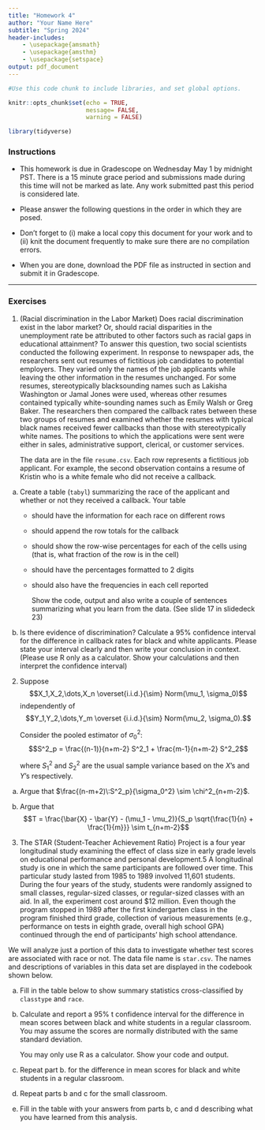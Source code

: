 ```yaml
---
title: "Homework 4"
author: "Your Name Here"
subtitle: "Spring 2024"
header-includes:
    - \usepackage{amsmath}
    - \usepackage{amsthm}
    - \usepackage{setspace} 
output: pdf_document
---
```


\onehalfspacing

```r
#Use this code chunk to include libraries, and set global options.

knitr::opts_chunk$set(echo = TRUE, 
                      message= FALSE, 
                      warning = FALSE)

library(tidyverse)

```

### Instructions

- This homework is due in Gradescope on Wednesday May 1 by midnight PST. There is a 15 minute grace period and submissions made during this time will not be marked as late. Any work submitted past this period is considered late.  

- Please answer the following questions in the order in which they are posed. 

- Don't forget to (i) make a local copy this document for your work and to (ii) knit the document frequently to make sure there are no compilation errors. 

- When you are done, download the PDF file as instructed in section and submit it in Gradescope.  

* * *

### Exercises

1. (Racial discrimination in the Labor Market) Does racial discrimination exist in the labor market? Or, should racial disparities in the
unemployment rate be attributed to other factors such as racial gaps in educational attainment?
To answer this question, two social scientists conducted the following experiment. In response to newspaper ads, the researchers sent out resumes of fictitious job candidates
to potential employers. They varied only the names of the job applicants while leaving
the other information in the resumes unchanged. For some resumes, stereotypically blacksounding
names such as Lakisha Washington or Jamal Jones were used, whereas other
resumes contained typically white-sounding names such as Emily Walsh or Greg Baker.
The researchers then compared the callback rates between these two groups of resumes and
examined whether the resumes with typical black names received fewer callbacks than those
with stereotypically white names. The positions to which the applications were sent were
either in sales, administrative support, clerical, or customer services.

    The data are in the file `resume.csv`. Each row represents a fictitious job applicant. For example, the second observation contains a resume of Kristin who is a white female who did not receive a callback.

a. Create a table (`tabyl`) summarizing the race of the applicant and whether or not they received a callback. Your table 
   
   - should have the information for each race on different rows
   
   - should append  the row totals for the callback  
   
   - should show the row-wise percentages for each of the cells using (that is, what fraction of the row is in the cell)
   
   - should have the percentages formatted to 2 digits 
   
   - should also have the frequencies in each cell reported 
   
     Show the code, output and also write a couple of sentences summarizing what you learn from the data. (See slide 17 in slidedeck 23)
   
b. Is there evidence of discrimination? Calculate a 95% confidence interval for the difference in callback rates for black and white applicants. Please state your interval clearly and then write your conclusion in context. (Please use R only as a calculator. Show your calculations and then interpret the confidence interval)
  
  
  
2. Suppose $$X_1,X_2,\dots,X_n \overset{i.i.d.}{\sim} Norm(\mu_1, \sigma_0)$$ independently of $$Y_1,Y_2,\dots,Y_m \overset {i.i.d.}{\sim} Norm(\mu_2, \sigma_0).$$

    Consider the pooled estimator of $\sigma^2_0$:
    $$S^2_p = \frac{(n-1)}{n+m-2} S^2_1 + \frac{m-1}{n+m-2} S^2_2$$
    
    where $S^2_1$ and $S^2_2$ are the usual sample variance based on the $X$'s and $Y$'s respectively.
    
    
a. Argue that $\frac{(n-m+2)\:S^2_p}{\sigma_0^2} \sim \chi^2_{n+m-2}$.  

    
b. Argue that 
   $$T = \frac{\bar{X} - \bar{Y} - (\mu_1 - \mu_2)}{S_p \sqrt{\frac{1}{n} + \frac{1}{m}}} \sim t_{n+m-2}$$ 

  
  
3. The STAR (Student-Teacher Achievement Ratio) Project is a four year longitudinal study examining the effect of class size in early grade levels on educational performance and
personal development.5 A longitudinal study is one in which the same participants are followed over time. This particular study lasted from 1985 to 1989 involved 11,601 students. During the four years of the study, students were randomly assigned to small classes, regular-sized
classes, or regular-sized classes with an aid. In all, the experiment cost around $12 million. Even though the program stopped in 1989 after the first kindergarten class in the program finished third grade, collection of various measurements (e.g., performance on tests
in eighth grade, overall high school GPA) continued through the end of participants’ high school attendance.

We will analyze just a portion of this data to investigate whether test scores are associated with race or not. The data file name is `star.csv`. The names and descriptions of variables in this data set are displayed in the codebook shown below. 

\begin{table}[h]
\centering
\begin{tabular}{|p{1in}|p{4.5in}|}   \hline
\texttt{race}    & student’s race  \\
\texttt{classtype} & type of kindergarten class (small = 1, regular = 2, regular with aid = 3) \\
\texttt{g4math}   & total scaled score for math portion of fourth grade standardized test \\
\texttt{g4reading} & total scaled score for reading portion of fourth grade standardized test \\
\texttt{yearssmall} & number of years in small classes \\
\texttt{hsgrad} & high school graduation (did graduate = 1, did not graduate= 0) \\ \hline
    \end{tabular}
\end{table}



a. Fill in the table below to show summary statistics cross-classified by `classtype` and `race`. 

    \begin{table}[h]
    \caption{Achievement gap between White and Black kids on 4th grade reading and math}
    \begin{tabular}{ccc|cc|cc}
    classtype & race & $n$ & mean\_read & sd\_read & mean\_math & sd\_math  \\ \hline
    Regular & White & & & & &     \\
    Regular & Black & & & & &      \\
    Small & White & & &  &  &    \\ 
    Small & Black & & &  &  &    \\ 
    \end{tabular}
    \end{table}

b. Calculate and report a 95\% t confidence interval for the difference in mean \textbf{reading} scores between black and white students in a regular classroom. You may assume the scores are normally distributed with the same standard deviation. 

    You may only use R as a calculator. Show your code and output.

c. Repeat part b. for the difference in mean \text{math} scores for black and white students in a regular classroom. 


d. Repeat parts b and c for the small classroom.

e.  Fill in the table with your answers from parts b, c and d describing what you have learned from this analysis.

    \begin{table}[h]
    \caption{Achievement gap between White and Black kids on 4th grade reading and math}
    \begin{tabular}{c|p{2in}|p{2in}}
    Classroom & 95\% CI for difference in mean reading scores (black - white) & 95\% CI for difference in mean math scores (black - white)     \\\hline
    Regular & (b) & (c) \\
    Small & (d) &  (d)  \\ 
    \end{tabular}
    \end{table}

